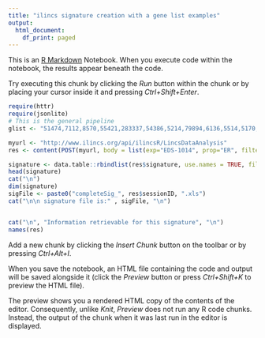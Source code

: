 ```yaml
---
title: "ilincs signature creation with a gene list examples"
output:
  html_document:
    df_print: paged
---
```


This is an [R Markdown](http://rmarkdown.rstudio.com) Notebook. When you execute code within the notebook, the results appear beneath the code. 

Try executing this chunk by clicking the *Run* button within the chunk or by placing your cursor inside it and pressing *Ctrl+Shift+Enter*. 

```r
require(httr)
require(jsonlite)
# This is the general pipeline
glist <- "51474,7112,8570,55421,283337,54386,5214,79894,6136,5514,5170,6197,23215,9221,23074,151195,84901,23185,7916,91833,5062,54187,9775,23131,10746,6195,673,5339,2194,5977,222229,51530,1859,983,51773,79039,9612,22794,3727,80232,10250,8520,5930,10006,8021,6599,6885,54940,24137,283489,8449,63893,9967,79882,84991,64855,7114,54443,79026,4134,128239,2355,143684,29028,84126,22974,11276,10432,23476,55425,30011,2011,23524,57532,57679,51322,11273,51155,254225,23313,1211,9730,81539,8408,6194,26155,8350,3020,2099,3485,5241,6198,4609,29968,2625,857,3725,1432,1116,25937,6774,367,7249,5727,84441,891,163882,5728,572,31,5578,1956,1312,898,2475,5562,9134,4904,3925,7011,5111,7178,10892,2309,8028,2178,2120,1291,7157,2064,1000,920,3815,5054,5371,595,2175,1289,2263,2335,6794,57535,1017,142,5604,1499,2019,3480,2934,999,57111,2260,6901,10413,675,221895,5599,64783,7534,5290,6778,672,1026,4629,54763,931,7153,823,1465,1645,3006,3181,3909,5440,6542,6713,7165,7867,7915,9314,9703,9710,10628,11182,51070,55315,56924,56994,57761,79415,79961,84273,84909,203068"

myurl <- "http://www.ilincs.org/api/ilincsR/LincsDataAnalysis"
res <- content(POST(myurl, body = list(exp="EDS-1014", prop="ER", filterchk="ER:+,,,ER:-", includeORexclude=1, geneList=glist), encode = "form"))

signature <- data.table::rbindlist(res$signature, use.names = TRUE, fill = TRUE)
head(signature)
cat("\n")
dim(signature)
sigFile <- paste0("completeSig_", res$sessionID, ".xls")
cat("\n\n signature file is:" , sigFile, "\n")


cat("\n", "Information retrievable for this signature", "\n")
names(res)

```
Add a new chunk by clicking the *Insert Chunk* button on the toolbar or by pressing *Ctrl+Alt+I*.

When you save the notebook, an HTML file containing the code and output will be saved alongside it (click the *Preview* button or press *Ctrl+Shift+K* to preview the HTML file).

The preview shows you a rendered HTML copy of the contents of the editor. Consequently, unlike *Knit*, *Preview* does not run any R code chunks. Instead, the output of the chunk when it was last run in the editor is displayed.
